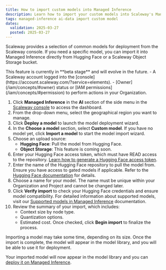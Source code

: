 ```yaml
---
title: How to import custom models into Managed Inference
description: Learn how to import your custom models into Scaleway's Managed Inference platform.
tags: managed-inference ai-data import custom model
dates:
  validation: 2025-03-27
  posted: 2025-03-27
---
```



Scaleway provides a selection of common models for deployment from the Scaleway console. If you need a specific model, you can import it into Managed Inference directly from Hugging Face or a Scaleway Object Storage bucket.

<Message type="note">
  This feature is currently in **beta stage** and will evolve in the future.
</Message>

<Requirements />
- A Scaleway account logged into the [console](https://account.scaleway.com/?service=elements).
- [Owner](/iam/concepts/#owner) status or [IAM permissions](/iam/concepts/#permission) to perform actions in your Organization.

1. Click **Managed Inference** in the **AI** section of the side menu in the [Scaleway console](https://account.scaleway.com/?service=elements) to access the dashboard.
2. From the drop-down menu, select the geographical region you want to manage.
3. Click **Deploy a model** to launch the model deployment wizard.
4. In the **Choose a model** section, select **Custom model**. If you have no model yet, click **Import a model** to start the model import wizard.
5. Choose an upload source:
   - **Hugging Face**: Pull the model from Hugging Face.
   - **Object Storage**: This feature is coming soon.
6. Enter your Hugging Face access token, which must have READ access to the repository.
    <Message type="note">
      [Learn how to generate a Hugging Face access token](https://huggingface.co/docs/hub/security-tokens).
    </Message>
7. Enter the name of the Hugging Face repository to pull the model from.
    <Message type="note">
      Ensure you have access to gated models if applicable. Refer to the [Hugging Face documentation](https://huggingface.co/docs/hub/en/models-gated) for details.
    </Message>
8. Choose a name for your model. The name must be unique within your Organization and Project and cannot be changed later.
9. Click **Verify import** to check your Hugging Face credentials and ensure model compatibility.
    <Message type="tip">
      For detailed information about supported models, visit our [Supported models in Managed Inference](/managed-inference/reference-content/supported-models/) documentation.
    </Message>
10. Review the summary of your import, which includes:
    - Context size by node type.
    - Quantization options.
    - Estimated cost.
   Once checked, click **Begin import** to finalize the process.
   <Message type="note">
      Importing a model may take some time, depending on its size. Once the import is complete, the model will appear in the model library, and you will be able to use it for deployment.
   </Message>

Your imported model will now appear in the model library and you can [deploy it on Managed Inference](/managed-inference/how-to/create-deployment/).


